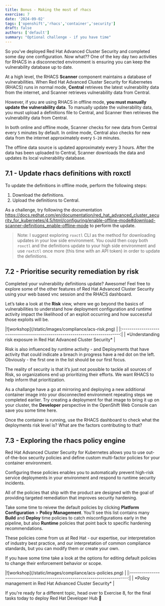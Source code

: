 ```yaml
---
title: Bonus - Making the most of rhacs
exercise: 7
date: '2024-09-02'
tags: ['openshift','rhacs','container','security']
draft: false
authors: ['default']
summary: "Optional challenge - if you have time"
---
```


So you've deployed Red Hat Advanced Cluster Security and completed some day one configuration. Now what?? One of the key day two activities for RHACS in a disconnected environment is ensuring you can keep the vulnerability database up to date.

At a high level, the RHACS **Scanner** component maintains a database of vulnerabilities. When Red Hat Advanced Cluster Security for Kubernetes (RHACS) runs in normal mode, **Central** retrieves the latest vulnerability data from the internet, and Scanner retrieves vulnerability data from Central.

However, if you are using RHACS in offline mode, **you must manually update the vulnerability data**. To manually update the vulnerability data, you must upload a definitions file to Central, and Scanner then retrieves the vulnerability data from Central.

In both online and offline mode, Scanner checks for new data from Central every `5` minutes by default. In online mode, Central also checks for new data from the internet approximately every `5-20` minutes.

The offline data source is updated approximately every 3 hours. After the data has been uploaded to Central, Scanner downloads the data and updates its local vulnerability database.


## 7.1 - Update rhacs definitions with roxctl

To update the definitions in offline mode, perform the following steps:

1. Download the definitions.
2. Upload the definitions to Central. 

As a challenge, try following the documentation https://docs.redhat.com/en/documentation/red_hat_advanced_cluster_security_for_kubernetes/4.5/html/configuring/enable-offline-mode#download-scanner-definitions_enable-offline-mode to perform the update.

> Note: I suggest exploring `roxctl` CLI as the method for downloading updates in your low side environment. You could then copy both `roxctl` and the definitions update to your high side environment and use `roxtctl` once more (this time with an API token) in order to update the definitions.


## 7.2 - Prioritise security remediation by risk

Completed your vulnerability definitions update? Awesome! Feel free to explore some of the other features of Red Hat Advanced Cluster Security using your web based vnc session and the RHACS dashboard.

Let’s take a look at the **Risk** view, where we go beyond the basics of vulnerabilities to understand how deployment configuration and runtime activity impact the likelihood of an exploit occurring and how successful those exploits will be.

<Zoom>
|![workshop](/static/images/compliance/acs-risk.png)                            |
|:-----------------------------------------------------------------------------:|
| *Understanding risk exposure in Red Hat Advanced Cluster Security*            |
</Zoom>

Risk is also influenced by runtime activity - and Deployments that have activity that could indicate a breach in progress have a red dot on the left. Obviously - the first one in the list should be our first focus.

The reality of security is that it’s just not possible to tackle all sources of Risk, so organizations end up prioritizing their efforts. We want RHACS to help inform that prioritization.

As a challange have a go at mirroring and deploying a new additional container image into your disconnected environment repeating steps we completed earlier. Try creating a deployment for that image to bring it up on your cluster, the **Developer** perspective in the OpenShift Web Console can save you some time here.

Once the container is running, use the RHACS dashboard to check what the deployments risk level is? What are the factors contributing to that?


## 7.3 - Exploring the rhacs policy engine

Red Hat Advanced Cluster Security for Kubernetes allows you to use out-of-the-box security policies and define custom multi-factor policies for your container environment.

Configuring these policies enables you to automatically prevent high-risk service deployments in your environment and respond to runtime security incidents.

All of the policies that ship with the product are designed with the goal of providing targeted remediation that improves security hardening.

Take some time to reivew the default policies by clicking **Platform Configuration** > **Policy Management**. You’ll see this list contains many **Build** and **Deploy** time policies to catch misconfigurations early in the pipeline, but also **Runtime** policies that point back to specific hardening recommendations.

These policies come from us at Red Hat - our expertise, our interpretation of industry best practice, and our interpretation of common compliance standards, but you can modify them or create your own.

If you have some time take a look at the options for editing default policies to change their enforcement behavior or scope.

<Zoom>
|![workshop](/static/images/compliance/acs-policies.png)                        |
|:-----------------------------------------------------------------------------:|
| *Policy management in Red Hat Advanced Cluster Security*                      |
</Zoom>


If you're ready for a different topic, head over to Exercise 8, for the final tasks today to deploy Red Hat Developer Hub 🙂
